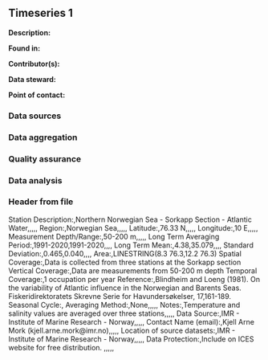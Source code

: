 ## Timeseries 1

**Description:** 


**Found in:**

**Contributor(s):**

**Data steward:**

**Point of contact:**

### Data sources

### Data aggregation

### Quality assurance

### Data analysis

### Header from file
Station Description:,Northern Norwegian Sea - Sorkapp Section - Atlantic Water,,,,,
Region:,Norwegian Sea,,,,,
Latitude:,76.33 N,,,,,
Longitude:,10 E,,,,,
Measurement Depth/Range:,50-200 m,,,,,
Long Term Averaging Period:,1991-2020,1991-2020,,,,
Long Term Mean:,4.38,35.079,,,,
Standard Deviation:,0.465,0.040,,,,
Area:,LINESTRING(8.3 76.3,12.2 76.3)
Spatial Coverage:,Data is collected from three stations at the Sorkapp section
Vertical Coverage:,Data are measurements from 50-200 m depth
Temporal Coverage:,1 occupation per year
Reference:,Blindheim and Loeng (1981). On the variability of Atlantic influence in the Norwegian and Barents Seas. Fiskeridirektoratets Skrevne Serie for Havundersøkelser, 17,161-189.
Seasonal Cycle:,
Averaging Method:,None,,,,,
Notes:,Temperature and salinity values are averaged over three stations,,,,,
Data Source:,IMR - Institute of Marine Research - Norway,,,,,
Contact Name (email):,Kjell Arne Mork (kjell.arne.mork@imr.no),,,,,
Location of source datasets:,IMR - Institute of Marine Research - Norway,,,,,
Data Protection:,Include on ICES website for free distribution. ,,,,,
